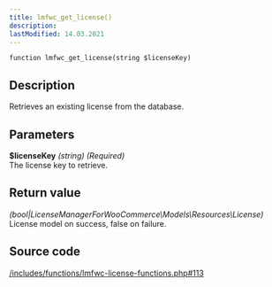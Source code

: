 ```yaml
---
title: lmfwc_get_license()
description:
lastModified: 14.03.2021
---
```


```
function lmfwc_get_license(string $licenseKey)
```

## Description

Retrieves an existing license from the database.

## Parameters

**$licenseKey** *(string) (Required)*<br/>
The license key to retrieve.

## Return value

*(bool|LicenseManagerForWooCommerce\Models\Resources\License)*<br/>
License model on success, false on failure.

## Source code

<p><a href={"https://github.com/drazenbebic/license-manager-for-woocommerce/blob/master/functions/lmfwc-license-functions.php#L113"}
      target={"_blank"}
      rel={"noopener noreferrer"}>/includes/functions/lmfwc-license-functions.php#113</a></p>
